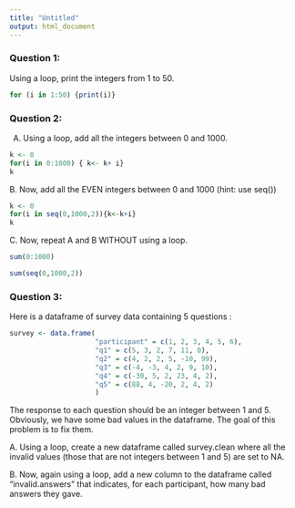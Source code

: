 ```yaml
---
title: "Untitled"
output: html_document
---
```





### Question 1:

Using a loop, print the integers from 1 to 50. 

```r
for (i in 1:50) {print(i)}
```

### Question 2:

A.  Using a loop, add all the integers between 0 and 1000.

```r

k <- 0
for(i in 0:1000) { k<- k+ i}
k


```

B. Now, add all the EVEN integers between 0 and 1000 (hint: use seq())

```r
k <- 0
for(i in seq(0,1000,2)){k<-k+i}
k

```

C. Now, repeat A and B WITHOUT using a loop.

```r
sum(0:1000)

sum(seq(0,1000,2))
```

### Question 3:

Here is a dataframe of survey data containing 5 questions :

```r
survey <- data.frame(
                     "participant" = c(1, 2, 3, 4, 5, 6),
                     "q1" = c(5, 3, 2, 7, 11, 0),
                     "q2" = c(4, 2, 2, 5, -10, 99),
                     "q3" = c(-4, -3, 4, 2, 9, 10),
                     "q4" = c(-30, 5, 2, 23, 4, 2),
                     "q5" = c(88, 4, -20, 2, 4, 2)
                     )
```
The response to each question should be an integer between 1 and 5. Obviously, we have some bad values in the dataframe. The goal of this problem is to fix them.

A. Using a loop, create a new dataframe called survey.clean where all the invalid values (those that are not integers between 1 and 5) are set to NA.

B. Now, again using a loop, add a new column to the dataframe called “invalid.answers” that indicates, for each participant, how many bad answers they gave.
